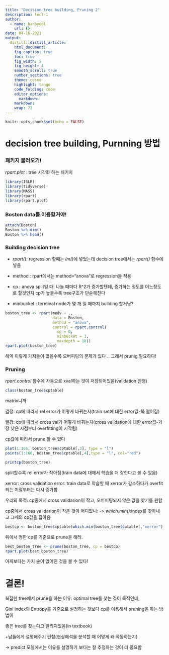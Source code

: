 ```yaml
---
title: "Decision tree building, Pruning 2"
description: lec7-1
author:
  - name: hanbyeol
    url: {}
date: 04-16-2021
output:
  distill::distill_article:
    html_document:
    fig_caption: true
    toc: true
    fig_width: 5
    fig_height: 4
    smooth_scroll: true
    number_sections: true
    theme: cosmo
    highlight: tango
    code_folding: code
    editor_options: 
      markdown: 
    markdown: 
    wrap: 72
---
```



```r
knitr::opts_chunk$set(echo = FALSE)
```

# decision tree building, Purnning 방법

### 패키지 불러오기!

*rpart.plot* : tree 시각화 하는 패키지
  
```r
library(ISLR)
library(tidyverse)
library(MASS)
library(rpart)
library(rpart.plot)
```


### Boston data를 이용할거야!

```r
attach(Boston)
Boston %>% dim()
Boston %>% head()
```


### Building decision tree

  - *rpart()*: regression 할때는 *lm()*에 넣었는데 decision tree에서는 *rpart()* 함수에 넣음

  - method : rpart에서는 method="anova"로 regression을 적용
  
  - cp : anova split일 때: 나눌 때마다 R^2가 증가할텐데, 증가하는 정도를 어느정도로 할것인지 cp가 높을수록 tree구조가 단순해진다
  
  - minbucket : terminal node가 몇 개 일 때까지 building 할거닝?

```r
boston_tree <- rpart(medv ~ .,
                     data = Boston,
                     method = "anova", 
                     control = rpart.control(
                       cp = 0, 
                       minbucket = 1, 
                       maxdepth = 10))
rpart.plot(boston_tree)
```
헤엑 이렇게 가지들이 많을수록 오버피팅의 문제가 있다 .. 그래서 prunig 필요하다!


### Pruning

*rpart.control* 함수에 자동으로 xval하는 것이 저장되어있음(validation 진행)


```r
class(boston_tree$cptable)
```
matrix니까

검정: cp에 따라서 rel error가 어떻게 바뀌는지(train set에 대한 error값-쭉 떨어짐)

빨강: cp에 따라서 cross val가 어떻게 바뀌는지(cross validation에 대한 error값-가장 낮은 시점부터 overfitting이 시작됨)

cp값에 따라서 prune 할 수 있다 

```r
plot(1:166, boston_tree$cptable[,3], type = "l")
points(1:166, boston_tree$cptable[,4],type = "l", col="red")

printcp(boston_tree)
```



split할수록 rel error가 작아짐(train data에 대해서 학습을 더 잘한다고 볼 수 있음)


xerror: cross validation error: train data로 학습할 때 xerror가 감소하다가 overfit되는 지점부터는 다시 증가함


우리의 목적: cp중에서 cross validarion이 작고, 오버피팅되지 않은 값을 찾기를 원함


cp중에서 cross validarion이 작은 것이 어디있니: 
-> *which.min()*:index를 찾아내고 그때의 cp값을 잡아옴

```r
bestcp <- boston_tree$cptable[which.min(boston_tree$cptable[,"xerror"]),"CP"]
```

위에서 정한 cp를 기준으로 prune을 해라.

```r
best_boston_tree <- prune(boston_tree, cp = bestcp)
rpart.plot(best_boston_tree)
```
아까보다는 가지 숱이 없어진 것을 볼 수 있다!


# 결론! 

복잡한 tree에서 prune을 하는 이유: optimal tree를 찾는 것이 목적인데, 

Gini index와 Entropy를 기준으로 설정하는 것보다 cp를 이용해서 pruning을 하는 방법이 

좋은 tree를 찾는다고 알려져있음(in textbook)

+남들에게 설명해주기 편함(현상해석을 분석할 때 어덯게 왜 작동하는지)

-> predict 모델에서는 이유를 설명하기 보다는 잘 추정하는 것이 더 중요함














